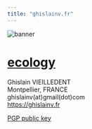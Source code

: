 ```yaml
---
title: "ghislainv.fr"
---
```


<img class="banner" src="images/Canigou_banner.jpg" alt="banner">

# [ecology](https://ecology.ghislainv.fr) 

Ghislain VIEILLEDENT<br>
Montpellier, FRANCE<br>
ghislainv(at)gmail(dot)com<br>
<https://ghislainv.fr><br>

[PGP public key](https://ghislainv.fr/public.pgp)<br>